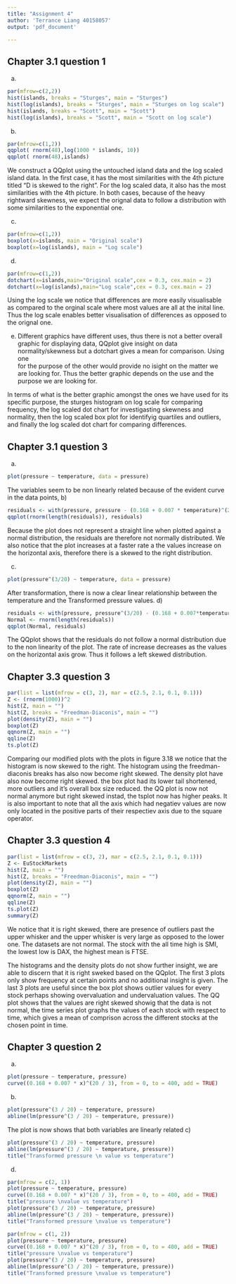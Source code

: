 ---
title: "Assignment 4"
author: 'Terrance Liang 40158057'
output: 'pdf_document'

---

## Chapter 3.1 question 1

a)
```{r}
par(mfrow=c(2,2))
hist(islands, breaks = "Sturges", main = "Sturges")
hist(log(islands), breaks = "Sturges", main = "Sturges on log scale")
hist(islands, breaks = "Scott", main = "Scott")
hist(log(islands), breaks = "Scott", main = "Scott on log scale")
```

b)
```{r}
par(mfrow=c(1,2))
qqplot( rnorm(48),log(1000 * islands, 10))
qqplot( rnorm(48),islands)
```

We construct a QQplot using the untouched island data and the log scaled island data. In the first case,
it has the most similarities with the 4th picture titled "D is skewed to the right". For the log scaled 
data, it also has the most similarities with the 4th picture. In both cases, because of the heavy rightward 
skewness, we expect the orignal data to follow a distribution with some similarities to the exponential one.

c)
```{r}
par(mfrow=c(1,2))
boxplot(x=islands, main = "Original scale")
boxplot(x=log(islands), main = "Log scale")
```

d)

```{r}
par(mfrow=c(1,2))
dotchart(x=islands,main="Original scale",cex = 0.3, cex.main = 2)
dotchart(x=log(islands),main="Log scale",cex = 0.3, cex.main = 2)
```
Using the log scale we notice that differences are more easily visualisable as compared to 
the orginal scale where most values are all at the inital line. Thus the log scale enables better 
visualisation of differences as opposed to the orignal one.

e)
Different graphics have different uses, thus there is not a better overall graphic for displaying data,
QQplot give insight on data normality/skewness but a dotchart gives a mean for comparison. Using one  
for the purpose of the other would provide no isight on the matter we are looking for. Thus the better
graphic depends on the use and the purpose we are looking for.

In terms of what is the better graphic amongst the ones we have used for its specific purpose, 
the sturges histogram on log scale for comparing frequency, the log scaled dot chart for investigasting skewness
and normality, then the log scaled box plot for identifyig quartiles and outliers, and finally
the log scaled dot chart for comparing differences.

## Chapter 3.1 question 3

a)
```{r}
plot(pressure ~ temperature, data = pressure)
```
The variables seem to be non linearly related because of the evident curve in the data points,
b)
```{r}
residuals <- with(pressure, pressure - (0.168 + 0.007 * temperature)^(20 / 3))
qqplot(rnorm(length(residuals)), residuals)
```
Because the plot does not represent a straight line when plotted against a normal distribution, 
the residuals are therefore not normally distributed. We also notice that the plot increases at a faster 
rate a the values increase on the horizontal axis, therefore there is a skewed to the right distribution.

c)
```{r}
plot(pressure^(3/20) ~ temperature, data = pressure)
```
After transformation, there is now a clear linear relationship between the temperature and the Transformed
pressure values.
d)
```{r}
residuals <- with(pressure, pressure^(3/20) - (0.168 + 0.007*temperature)^(20/3))
Normal <- rnorm(length(residuals))
qqplot(Normal, residuals)
```
The QQplot shows that the residuals do not follow a normal distribution due to the non linearity of the 
plot. The rate of increase decreases as the values on the horizontal axis grow. Thus it follows a left skewed distribution.

## Chapter 3.3 question 3

```{r}
par(list = list(mfrow = c(3, 2), mar = c(2.5, 2.1, 0.1, 0.1)))
Z <- (rnorm(1000))^2
hist(Z, main = "")
hist(Z, breaks = "Freedman-Diaconis", main = "")
plot(density(Z), main = "")
boxplot(Z)
qqnorm(Z, main = "")
qqline(Z)
ts.plot(Z)
```
Comparing our modified plots with the plots in figure 3.18 we notice that the histogram is now
skewed to the right. The histogram using the freedman-diaconis breaks has also now become right 
skewed. The density plot have also now become right skewed. the box plot had its lower tail shortened, more outliers
and it's overall box size reduced. the QQ plot is now not normal anymore but right skewed instad, the tsplot now has 
higher peaks. It is also important to note that all the axis which had negatiev values are now 
only located in the positive parts of their respectiev axis due to the square operator.

## Chapter 3.3 question 4
```{r}
par(list = list(mfrow = c(3, 2), mar = c(2.5, 2.1, 0.1, 0.1)))
Z <- EuStockMarkets
hist(Z, main = "")
hist(Z, breaks = "Freedman-Diaconis", main = "")
plot(density(Z), main = "")
boxplot(Z)
qqnorm(Z, main = "")
qqline(Z)
ts.plot(Z)
summary(Z)
```
We notice that it is right skewed, there are presence of outliers past the upper whisker and the upper whisker is very large as opposed to the 
lower one. The datasets are not normal. The stock with the all time high is SMI, the lowest low is DAX, the highest mean is FTSE.

The histograms and the density plots do not show further insight, we are able to discern that it is right sweked based on the
QQplot. The first 3 plots only show frequency at certain points and no additional insight is given. The last 3 plots are useful
since the box plot shows outlier values for every stock perhaps showing overvaluation and undervaluation values. The
QQ plot shows that the values are right skewed showig that the data is not normal, the time series plot
graphs the values of each stock with respect to time, which gives a mean of comprison across the different
stocks at the chosen point in time.

## Chapter 3 question 2

a)
```{r}
plot(pressure ~ temperature, pressure)
curve((0.168 + 0.007 * x)^(20 / 3), from = 0, to = 400, add = TRUE)
```

b)
```{r}
plot(pressure^(3 / 20) ~ temperature, pressure)
abline(lm(pressure^(3 / 20) ~ temperature, pressure))
```
The plot is now shows that both variables are linearly related
c)
```{r}
plot(pressure^(3 / 20) ~ temperature, pressure)
abline(lm(pressure^(3 / 20) ~ temperature, pressure))
title("Transformed pressure \n value vs temperature")
```

d)
```{r}
par(mfrow = c(2, 1))
plot(pressure ~ temperature, pressure)
curve((0.168 + 0.007 * x)^(20 / 3), from = 0, to = 400, add = TRUE)
title("pressure \nvalue vs temperature")
plot(pressure^(3 / 20) ~ temperature, pressure)
abline(lm(pressure^(3 / 20) ~ temperature, pressure))
title("Transformed pressure \nvalue vs temperature")

par(mfrow = c(1, 2))
plot(pressure ~ temperature, pressure)
curve((0.168 + 0.007 * x)^(20 / 3), from = 0, to = 400, add = TRUE)
title("pressure \nvalue vs temperature")
plot(pressure^(3 / 20) ~ temperature, pressure)
abline(lm(pressure^(3 / 20) ~ temperature, pressure))
title("Transformed pressure \nvalue vs temperature")
```